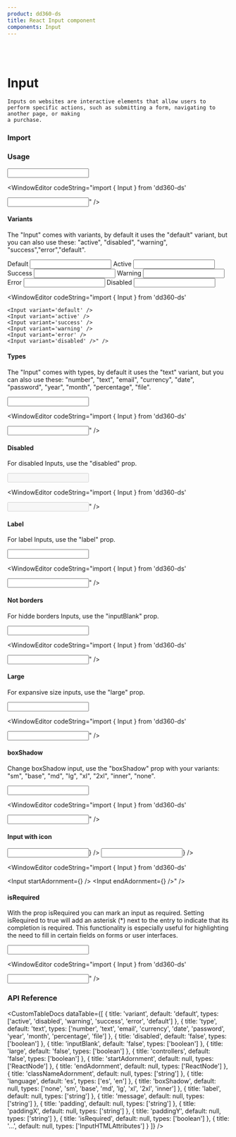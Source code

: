 ```yaml
---
product: dd360-ds
title: React Input component
components: Input
---
```


<br />
<br />

# <span name="floating-nav">Input</span>

    Inputs on websites are interactive elements that allow users to perform specific actions, such as submitting a form, navigating to another page, or making
    a purchase.

### <span name="floating-nav">Import</span>

<WindowEditor codeString="import { Input } from 'dd360-ds'" />
<WindowEditor codeString="import Input from 'dd360-ds/Input'" />

### <span name="floating-nav">Usage</span>

<ContainerComponentDoc className="gap-y-2">
    <Input />
</ContainerComponentDoc>

<WindowEditor codeString="import { Input } from 'dd360-ds'

<Input />" />

#### <span name="floating-nav">Variants</span>

The "Input" comes with variants, by default it uses the "default" variant, but you can also use these: "active", "disabled", "warning",
"success","error","default".

<ContainerComponentDoc className="gap-y-2">
    <Text>Default</Text>
    <Input className="mb-2" variant="default" />
    <Text>Active</Text>
    <Input className="mb-2" variant="active" />
    <Text>Success</Text>
    <Input className="mb-2" variant="success" />
    <Text>Warning</Text>
    <Input className="mb-2" variant="warning" />
    <Text>Error</Text>
    <Input className="mb-2" variant="error" />
    <Text>Disabled</Text>
    <Input className="mb-2" variant="disabled" />
</ContainerComponentDoc>

<WindowEditor codeString="import { Input } from 'dd360-ds'

    <Input variant='default' />
    <Input variant='active' />
    <Input variant='success' />
    <Input variant='warning' />
    <Input variant='error' />
    <Input variant='disabled' />" />

#### <span name="floating-nav">Types</span>

The "Input" comes with types, by default it uses the "text" variant, but you can also use these: "number", "text", "email", "currency", "date", "password",
"year", "month", "percentage", "file".

<ContainerComponentDoc className="gap-y-2">
    <Input type="text" />
</ContainerComponentDoc>

<WindowEditor codeString="import { Input } from 'dd360-ds'

<Input type='text' />" />

#### <span name="floating-nav">Disabled</span>

For disabled Inputs, use the "disabled" prop.

<ContainerComponentDoc className="gap-y-2">
    <Input disabled />
</ContainerComponentDoc>

<WindowEditor codeString="import { Input } from 'dd360-ds'

<Input disabled />" />

#### <span name="floating-nav">Label</span>

For label Inputs, use the "label" prop.

<ContainerComponentDoc className="gap-y-2">
    <Input label="Email" />
</ContainerComponentDoc>

<WindowEditor codeString="import { Input } from 'dd360-ds'

<Input label='Email' />" />

#### <span name="floating-nav">Not borders</span>

For hidde borders Inputs, use the "inputBlank" prop.

<ContainerComponentDoc className="gap-y-2">
    <Input inputBlank />
</ContainerComponentDoc>

<WindowEditor codeString="import { Input } from 'dd360-ds'

<Input inputBlank />" />

#### <span name="floating-nav">Large</span>

For expansive size inputs, use the "large" prop.

<ContainerComponentDoc className="gap-y-2">
    <Input large />
</ContainerComponentDoc>

<WindowEditor codeString="import { Input } from 'dd360-ds'

<Input large />" />

#### <span name="floating-nav">boxShadow</span>

Change boxShadow input, use the "boxShadow" prop with your variants: "sm", "base", "md", "lg", "xl", "2xl", "inner", "none".

<ContainerComponentDoc className="gap-y-2">
    <Input boxShadow="inner" />
</ContainerComponentDoc>

<WindowEditor codeString="import { Input } from 'dd360-ds'

<Input boxShadow='inner' />" />

#### <span name="floating-nav">Input with icon</span>

<ContainerComponentDoc className="gap-y-2">
    <Input startAdornment={<DynamicHeroIcon icon="AcademicCapIcon" className="text-blue-700 w-6" />} />
    <Input endAdornment={<DynamicHeroIcon icon="AcademicCapIcon" className="text-blue-700 w-6" />} />
</ContainerComponentDoc>

<WindowEditor codeString="import { Input } from 'dd360-ds'

<Input startAdornment={<DynamicHeroIcon icon='AcademicCapIcon' className='text-blue-700 w-6' />} />
<Input endAdornment={<DynamicHeroIcon icon='AcademicCapIcon' className='text-blue-700 w-6' />} />" />

#### <span name="floating-nav">isRequired</span>

With the prop <span className='border border-gray-300 bg-gray-200 p-1'>isRequired</span> you can mark an input as required. Setting isRequired to true will add an asterisk (*) next to the entry to indicate that its completion is required. This functionality is especially useful for highlighting the need to fill in certain fields on forms or user interfaces.

<ContainerComponentDoc className="gap-y-2">
    <Input isRequired label='This field is required' />
</ContainerComponentDoc>

<WindowEditor codeString="import { Input } from 'dd360-ds'

<Input isRequired label='This field is required' />" />


### <span name="floating-nav">API Reference</span>

<CustomTableDocs
    dataTable={[
        { title: 'variant', default: 'default', types: ['active', 'disabled', 'warning', 'success', 'error', 'default'] },
        { title: 'type', default: 'text', types: ['number', 'text', 'email', 'currency', 'date', 'password', 'year', 'month', 'percentage', 'file'] },
        { title: 'disabled', default: 'false', types: ['boolean'] },
        { title: 'inputBlank', default: 'false', types: ['boolean'] },
        { title: 'large', default: 'false', types: ['boolean'] },
        { title: 'controllers', default: 'false', types: ['boolean'] },
        { title: 'startAdornment', default: null, types: ['ReactNode'] },
        { title: 'endAdornment', default: null, types: ['ReactNode'] },
        { title: 'classNameAdornment', default: null, types: ['string'] },
        { title: 'language', default: 'es', types: ['es', 'en'] },
        { title: 'boxShadow', default: null, types: ['none', 'sm', 'base', 'md', 'lg', 'xl', '2xl', 'inner'] },
        { title: 'label', default: null, types: ['string'] },
        { title: 'message', default: null, types: ['string'] },
        { title: 'padding', default: null, types: ['string'] },
        { title: 'paddingX', default: null, types: ['string'] },
        { title: 'paddingY', default: null, types: ['string'] },
        { title: 'isRequired', default: null, types: ['boolean'] },
        { title: '...', default: null, types: ['InputHTMLAttributes'] }
    ]}
/>
